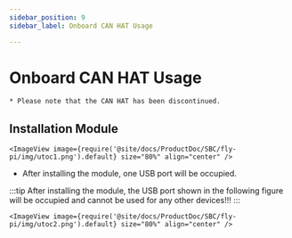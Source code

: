 ```yaml
---
sidebar_position: 9
sidebar_label: Onboard CAN HAT Usage

---
```




# Onboard CAN HAT Usage

    * Please note that the CAN HAT has been discontinued.

## Installation Module

    <ImageView image={require('@site/docs/ProductDoc/SBC/fly-pi/img/utoc1.png').default} size="80%" align="center" />

* After installing the module, one USB port will be occupied.

:::tip
After installing the module, the USB port shown in the following figure will be occupied and cannot be used for any other devices!!!
:::

    <ImageView image={require('@site/docs/ProductDoc/SBC/fly-pi/img/utoc2.png').default} size="80%" align="center" />